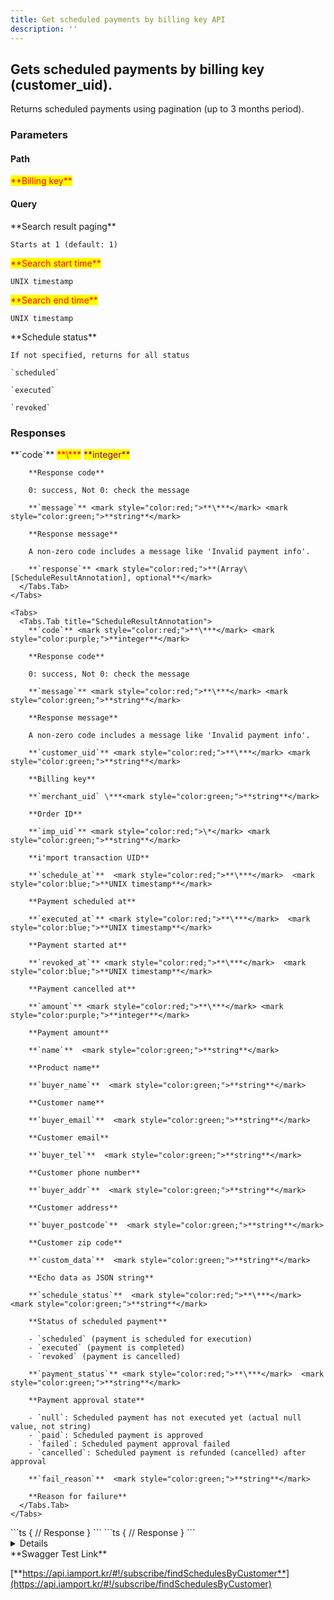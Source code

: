 ```yaml
---
title: Get scheduled payments by billing key API
description: ''
---
```



## Gets scheduled payments by billing key (customer\_uid).

<Swagger method="get" path="/subscribe/payments/schedule/customers/{customer_uid}" baseUrl="https://api.iamport.kr" summary="Gets scheduled payments by billing key (customer_uid).">
  <SwaggerDescription>
    Returns scheduled payments using pagination (up to 3 months period).
  </SwaggerDescription>

  ### Parameters

  #### Path

  <SwaggerParameter name="customer_uid" type="String" required="true">
    <mark style="color:red;">
      **Billing key**
    </mark>
  </SwaggerParameter>

  #### Query

  <SwaggerParameter name="page" type="integer">
    **Search result paging**

    Starts at 1 (default: 1)
  </SwaggerParameter>

  <SwaggerParameter name="from" type="integer" required="true">
    <mark style="color:red;">**Search start time**</mark>

    UNIX timestamp
  </SwaggerParameter>

  <SwaggerParameter name="to" type="integer" required="true">
    <mark style="color:red;">**Search end time**</mark>

    UNIX timestamp
  </SwaggerParameter>

  <SwaggerParameter name="schedule-status" type="String">
    **Schedule status**

    If not specified, returns for all status

    `scheduled`

    `executed`

    `revoked`
  </SwaggerParameter>

  ### Responses

  <SwaggerResponse status="200: OK" description="Success">
    <Tabs>
      <Tabs.Tab title="ScheduleResponse">
        **`code`** <mark style="color:red;">**\***</mark> <mark style="color:purple;">**integer**</mark>

        **Response code**

        0: success, Not 0: check the message

        **`message`** <mark style="color:red;">**\***</mark> <mark style="color:green;">**string**</mark>

        **Response message**

        A non-zero code includes a message like 'Invalid payment info'.

        **`response`** <mark style="color:red;">**(Array\[ScheduleResultAnnotation], optional**</mark>
      </Tabs.Tab>
    </Tabs>

    <Tabs>
      <Tabs.Tab title="ScheduleResultAnnotation">
        **`code`** <mark style="color:red;">**\***</mark> <mark style="color:purple;">**integer**</mark>

        **Response code**

        0: success, Not 0: check the message

        **`message`** <mark style="color:red;">**\***</mark> <mark style="color:green;">**string**</mark>

        **Response message**

        A non-zero code includes a message like 'Invalid payment info'.

        **`customer_uid`** <mark style="color:red;">**\***</mark> <mark style="color:green;">**string**</mark>

        **Billing key**

        **`merchant_uid` \***<mark style="color:green;">**string**</mark>

        **Order ID**

        **`imp_uid`** <mark style="color:red;">\*</mark> <mark style="color:green;">**string**</mark>

        **i'mport transaction UID**

        **`schedule_at`**  <mark style="color:red;">**\***</mark>  <mark style="color:blue;">**UNIX timestamp**</mark>

        **Payment scheduled at**

        **`executed_at`** <mark style="color:red;">**\***</mark>  <mark style="color:blue;">**UNIX timestamp**</mark>

        **Payment started at**

        **`revoked_at`** <mark style="color:red;">**\***</mark>  <mark style="color:blue;">**UNIX timestamp**</mark>

        **Payment cancelled at**

        **`amount`** <mark style="color:red;">**\***</mark> <mark style="color:purple;">**integer**</mark>

        **Payment amount**

        **`name`**  <mark style="color:green;">**string**</mark>

        **Product name**

        **`buyer_name`**  <mark style="color:green;">**string**</mark>

        **Customer name**

        **`buyer_email`**  <mark style="color:green;">**string**</mark>

        **Customer email**

        **`buyer_tel`**  <mark style="color:green;">**string**</mark>

        **Customer phone number**

        **`buyer_addr`**  <mark style="color:green;">**string**</mark>

        **Customer address**

        **`buyer_postcode`**  <mark style="color:green;">**string**</mark>

        **Customer zip code**

        **`custom_data`**  <mark style="color:green;">**string**</mark>

        **Echo data as JSON string**

        **`schedule_status`**  <mark style="color:red;">**\***</mark>  <mark style="color:green;">**string**</mark>

        **Status of scheduled payment**

        - `scheduled` (payment is scheduled for execution)
        - `executed` (payment is completed)
        - `revoked` (payment is cancelled)

        **`payment_status`** <mark style="color:red;">**\***</mark>  <mark style="color:green;">**string**</mark>

        **Payment approval state**

        - `null`: Scheduled payment has not executed yet (actual null value, not string)
        - `paid`: Scheduled payment is approved
        - `failed`: Scheduled payment approval failed
        - `cancelled`: Scheduled payment is refunded (cancelled) after approval

        **`fail_reason`**  <mark style="color:green;">**string**</mark>

        **Reason for failure**
      </Tabs.Tab>
    </Tabs>
  </SwaggerResponse>

  <SwaggerResponse status="400: Bad Request" description="Invalid parameter">
    ```ts
    {
      // Response
    }
    ```
  </SwaggerResponse>

  <SwaggerResponse status="401: Unauthorized" description="Missing or invalid access token">
    ```ts
    {
      // Response
    }
    ```
  </SwaggerResponse>
</Swagger>

<Details>
  <Details.Summary>Response Model Schema</Details.Summary>

  <Details.Content>
    ```json
    {
      "code": 0,
      "message": "string",
      "response": [
        {
          "customer_uid": "string",
          "merchant_uid": "string",
          "imp_uid": "string",
          "schedule_at": "0",
          "executed_at": "0",
          "revoked_at": "0",
          "amount": 0,
          "name": "string",
          "buyer_name": "string",
          "buyer_email": "string",
          "buyer_tel": "string",
          "buyer_addr": "string",
          "buyer_postcode": "string",
          "custom_data": "string",
          "schedule_status": "scheduled",
          "payment_status": "paid",
          "fail_reason": "string"
        }
      ]
    }
    ```
  </Details.Content>
</Details>

<Hint style="success">
  **Swagger Test Link**

  [**https://api.iamport.kr/#!/subscribe/findSchedulesByCustomer**](https://api.iamport.kr/#!/subscribe/findSchedulesByCustomer)
</Hint>
